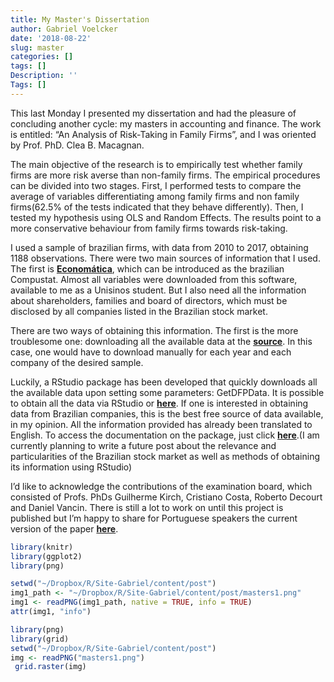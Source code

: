 ```yaml
---
title: My Master's Dissertation
author: Gabriel Voelcker
date: '2018-08-22'
slug: master
categories: []
tags: []
Description: ''
Tags: []
---
```


This last Monday I presented my dissertation and had the pleasure of concluding another cycle: my masters in accounting and finance. The work is entitled: "An Analysis of Risk-Taking in Family Firms", and I was oriented by Prof. PhD. Clea B. Macagnan. 

The main objective of the research is to empirically test whether family firms are more risk averse than non-family firms. The empirical procedures can be divided into two stages. First, I performed tests to compare the average of variables differentiating among family firms and non family firms(62.5% of the tests indicated that they behave differently). Then, I tested my hypothesis using OLS and Random Effects. The results point to a more conservative behaviour from family firms towards risk-taking.

I used a sample of brazilian firms, with data from 2010 to 2017, obtaining 1188 observations. There were two main sources of information that I used. The first is [**Economática**](https://economatica.com/), which can be introduced as the brazilian Compustat. Almost all variables were downloaded from this software, available to me as a Unisinos student. But I also need all the information about shareholders, families and board of directors, which must be disclosed by all companies listed in the Brazilian stock market. 

There are two ways of obtaining this information. The first is the more troublesome one: downloading all the available data at the [**source**](https://cvmweb.cvm.gov.br/SWB/Sistemas/SCW/CPublica/CiaAb/FormBuscaCiaAb.aspx?TipoConsult=c). In this case, one would have to download manually for each year and each company of the desired sample.

Luckily, a RStudio package has been developed that quickly downloads all the available data upon setting some parameters: GetDFPData. It is possible to obtain all the data via RStudio or [**here**](http://www.msperlin.com/shiny/GetDFPData/). If one is interested in obtaining data from Brazilian companies, this is the best free source of data available, in my opinion. All the information provided has already been translated to English. To access the documentation on the package, just click [**here**](https://papers.ssrn.com/sol3/papers.cfm?abstract_id=3128252).(I am currently planning to write a future post about the relevance and particularities of the Brazilian stock market as well as methods of obtaining its information using RStudio)

I'd like to acknowledge the contributions of the examination board, which consisted of Profs. PhDs Guilherme Kirch, Cristiano Costa, Roberto Decourt and Daniel Vancin. There is still a lot to work on until this project is published but I'm happy to share for Portuguese speakers the current version of the paper [**here**](https://gabrielvoelcker.netlify.com/FF_Semead.pdf). 

```r
library(knitr)    
library(ggplot2)  
library(png)      
```

```r
setwd("~/Dropbox/R/Site-Gabriel/content/post")
img1_path <- "~/Dropbox/R/Site-Gabriel/content/post/masters1.png"
img1 <- readPNG(img1_path, native = TRUE, info = TRUE)
attr(img1, "info")
```


```r
library(png)
library(grid)
setwd("~/Dropbox/R/Site-Gabriel/content/post")
img <- readPNG("masters1.png")
 grid.raster(img)
```
